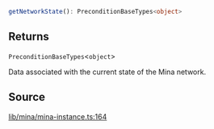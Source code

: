 ```ts
getNetworkState(): PreconditionBaseTypes<object>
```

## Returns

`PreconditionBaseTypes`\<`object`\>

Data associated with the current state of the Mina network.

## Source

[lib/mina/mina-instance.ts:164](https://github.com/o1-labs/o1js/blob/ccbd5fd4525adaf6c1f07bef7847d7bac67c71b5/src/lib/mina/mina-instance.ts#L164)
